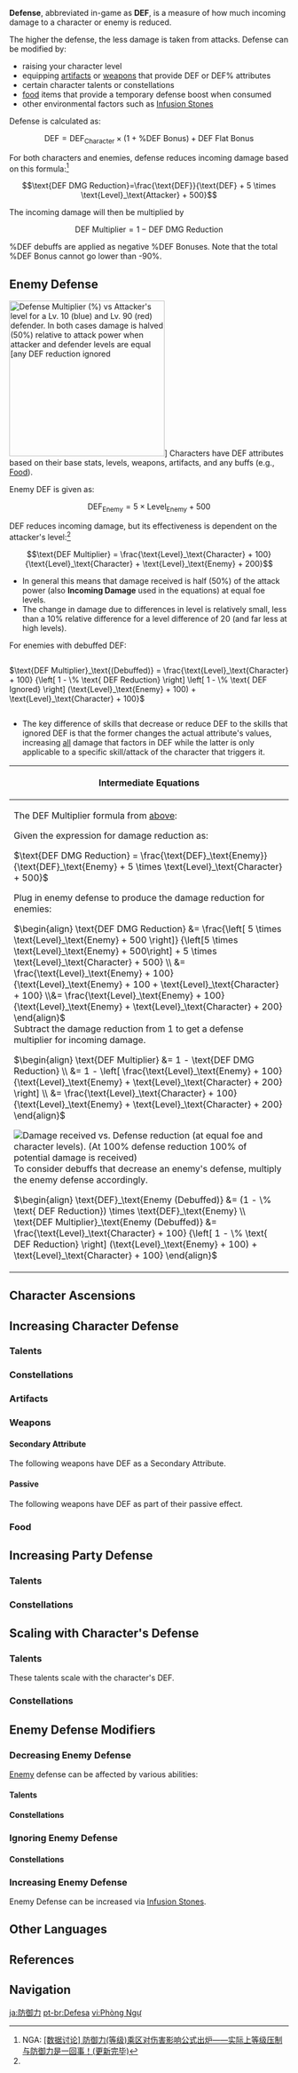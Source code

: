 {{See also|RES|DMG Reduction}}
{{Terminology Infobox
|image        = Icon Attribute Defense.png
|type         = Attributes
}}
'''Defense''', abbreviated in-game as '''DEF''', is a measure of how much incoming damage to a character or enemy is reduced.

The higher the defense, the less damage is taken from attacks. Defense can be modified by:
*raising your character level
*equipping [[artifacts]] or [[weapons]] that provide DEF or DEF% attributes
*certain character talents or constellations
*[[food]] items that provide a temporary defense boost when consumed
*other environmental factors such as [[Infusion Stone]]s

Defense is calculated as:
:<math>\text{DEF} = \text{DEF}_\text{Character} \times (1 + \% \text{DEF Bonus}) + \text{DEF Flat Bonus}</math>

For both characters and enemies, defense reduces incoming damage based on this formula:<ref name="NGA1">NGA: [https://ngabbs.com/read.php?tid=23708327 <nowiki>[数据讨论]</nowiki> 防御力(等级)乘区对伤害影响公式出炉&mdash;&mdash;实际上等级压制与防御力是一回事！(更新完毕)]</ref>

:<math>\text{DEF DMG Reduction}=\frac{\text{DEF}}{\text{DEF} + 5 \times \text{Level}_\text{Attacker} + 500}</math>

The incoming damage will then be multiplied by

:<math>\text{DEF Multiplier}=1 - \text{DEF DMG Reduction}</math>

%DEF debuffs are applied as negative %DEF Bonuses. Note that the total %DEF Bonus cannot go lower than -90%.

==Enemy Defense==
<!--keep important calculation stuff up here-->
[[File:damage vs defense graph.png|thumb|280px|Defense Multiplier (%) vs Attacker's level for a <font color=blue>Lv. 10</font> (blue) and <font color=red>Lv. 90</font> (red) defender.<br>In both cases damage is halved (50%) relative to attack power when attacker and defender levels are equal [any DEF reduction ignored]]]
Characters have DEF attributes based on their base stats, levels, weapons, artifacts, and any buffs (e.g., [[Food]]).

Enemy DEF is given as:
:<math>\text{DEF}_\text{Enemy} = 5 \times \text{Level}_\text{Enemy} + 500</math>

DEF reduces incoming damage, but its effectiveness is dependent on the attacker's level:<ref name="NGA1" />

:<math>\text{DEF Multiplier} = \frac{\text{Level}_\text{Character} + 100}{\text{Level}_\text{Character} + \text{Level}_\text{Enemy} + 200}</math>

*In general this means that damage received is  half (50%) of the attack power (also '''Incoming Damage''' used in the equations) at equal foe levels.
*The change in damage due to differences in level is relatively small, less than a 10% relative difference for a level difference of 20 (and far less at high levels).

For enemies with debuffed DEF:
<div style="overflow-x:auto;"><math>\text{DEF Multiplier}_\text{(Debuffed)} = \frac{\text{Level}_\text{Character} + 100}
    {\left[ 1 - \% \text{ DEF Reduction} \right] \left[ 1 - \% \text{ DEF Ignored} \right] (\text{Level}_\text{Enemy} + 100) + \text{Level}_\text{Character} + 100}</math></div>

*The key difference of skills that decrease or reduce DEF to the skills that ignored DEF is that the former changes the actual attribute's values, increasing <u>all</u> damage that factors in DEF while the latter is only applicable to a specific skill/attack of the character that triggers it.

{|class="wikitable mw-collapsible mw-collapsed" data-expandtext="+" data-collapsetext="-" style="width: 100%"
!Intermediate Equations
|-
|
The DEF Multiplier formula from [[#Defense|above]]:

Given the expression for damage reduction as:

<math>\text{DEF DMG Reduction} = \frac{\text{DEF}_\text{Enemy}}{\text{DEF}_\text{Enemy} + 5 \times \text{Level}_\text{Character} + 500}</math>

Plug in enemy defense to produce the damage reduction for enemies:

<math display="block">\begin{align}
\text{DEF DMG Reduction}
  &= \frac{\left[ 5 \times \text{Level}_\text{Enemy} + 500 \right]}
    {\left[5 \times \text{Level}_\text{Enemy} + 500\right] + 5 \times \text{Level}_\text{Character} + 500}
\\
  &= \frac{\text{Level}_\text{Enemy} + 100}
    {\text{Level}_\text{Enemy} + 100 + \text{Level}_\text{Character} + 100}
\\&= \frac{\text{Level}_\text{Enemy} + 100}
    {\text{Level}_\text{Enemy} + \text{Level}_\text{Character} + 200}
\end{align}</math><br>
Subtract the damage reduction from 1 to get a defense multiplier for incoming damage.

<math display="block">\begin{align}
\text{DEF Multiplier}
  &= 1 - \text{DEF DMG Reduction}
\\
  &= 1 - \left[ \frac{\text{Level}_\text{Enemy} + 100}
    {\text{Level}_\text{Enemy} + \text{Level}_\text{Character} + 200} \right]
\\
  &= \frac{\text{Level}_\text{Character} + 100}
    {\text{Level}_\text{Enemy} + \text{Level}_\text{Character} + 200}
\end{align}</math>

[[File:damage vs defense debuff graph.png|thumb|Damage received vs. Defense reduction (at equal foe and character levels).<br>(At 100% defense reduction 100% of potential damage is received)]]
To consider debuffs that decrease an enemy's defense, multiply the enemy defense accordingly.

<math display="block">\begin{align}
\text{DEF}_\text{Enemy (Debuffed)}
  &= (1 - \% \text{ DEF Reduction}) \times \text{DEF}_\text{Enemy}
\\
 \text{DEF Multiplier}_\text{Enemy (Debuffed)} &= \frac{\text{Level}_\text{Character} + 100}
    {\left[ 1 - \% \text{ DEF Reduction} \right] (\text{Level}_\text{Enemy} + 100) + \text{Level}_\text{Character} + 100}
\end{align}</math>
|}

==Character Ascensions==
{{Characters by Ascension Stat Table|DEF}}

==Increasing Character Defense==
===Talents===
{{Talents by Category Table|DEF Increase Talents}}

===Constellations===
{{Constellations by Category Table|DEF Increase Constellations}}

===Artifacts===
{{Artifacts by Category Table|DEF Increase Artifacts}}

===Weapons===
====Secondary Attribute====
The following weapons have DEF as a Secondary Attribute.
{{Weapons by Category Table|DEF Substat Weapons}}

====Passive====
The following weapons have DEF as part of their passive effect.
{{Weapons by Category Table|DEF Passive Weapons}}

===Food===
{{Food by Category Table|DEF Dishes}}

==Increasing Party Defense==
===Talents===
{{Talents by Category Table|Party DEF Increase Talents}}

===Constellations===
{{Constellations by Category Table|Party DEF Increase Constellations}}

==Scaling with Character's Defense==
===Talents===
These talents scale with the character's DEF.
{{Talents by Category Table|DEF Scaling Talents}}

===Constellations===
{{Constellations by Category Table|DEF Scaling Constellations}}

==Enemy Defense Modifiers==
===Decreasing Enemy Defense===
[[Enemy]] defense can be affected by various abilities:
====Talents====
{{Talents by Category Table|DEF Reduction Talents}}
====Constellations====
{{Constellations by Category Table|DEF Reduction Constellations}}

===Ignoring Enemy Defense===
====Constellations====
{{Constellations by Category Table|DEF Ignore Constellations}}

===Increasing Enemy Defense===
Enemy Defense can be increased via {{Cryo}} [[Infusion Stone]]s.

==Other Languages==
{{Other Languages
|en       = {{tt|DEF|Defense}}
|zhs      = 防御力
|zhs_rm   = Fángyù-lì
|zht      = 防禦力
|zht_rm   = Fángyù-lì
|zh_tl    = Defensive Power
|ja       = 防御力
|ja_rm    = Bougyo-ryoku
|ja_tl    = Defensive Power
|ko       = {{tt|방어력|防禦力}}
|ko_rm    = Bang'eo-ryeok
|ko_tl    = Defensive Power
|es       = {{tt|DEF|Defensa}}
|es_tl    = {{tt|DEF|Defense}}
|fr       = {{tt|DÉF|Défense}}
|fr_tl    = {{tt|DEF|Defense}}
|ru       = Защита
|ru_tl    = Defense
|th       = พลังป้องกัน
|th_rm    = Phlang Pongkan
|th_tl    = Defense Power
|vi       = {{tt|Phòng Ngự|防御}}
|vi_tl    = Defense
|de       = {{tt|VTD|Verteidigung}}
|de_tl    = {{tt|DEF|Defense}}
|id       = {{tt|DEF|Defense}}
|pt       = {{tt|DEF|Defesa}}
|pt_tl    = {{tt|DEF|Defense}}
|tr       = Savunma
|tr_tl    = Defense
|it       = {{tt|DIF|Difesa}}
|it_tl    = {{tt|DEF|Defense}}
}}

==References==
{{Reflist}}

==Navigation==
{{Attribute Navbox}}
{{Combat Navbox|state=collapsed}}

[[ja:防御力]]
[[pt-br:Defesa]]
[[vi:Phòng Ngự]]